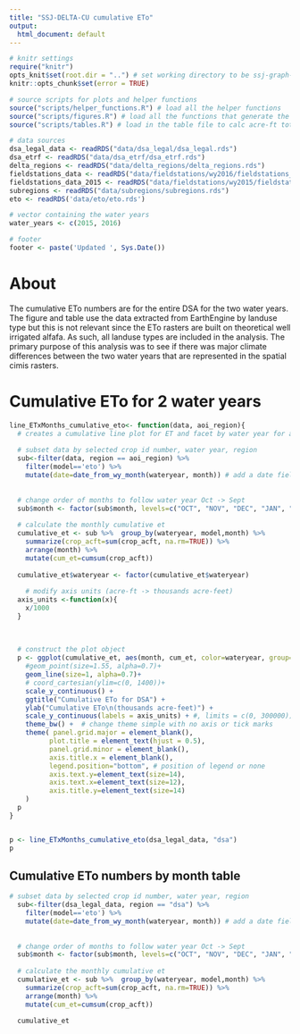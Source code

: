 ---
title: "SSJ-DELTA-CU cumulative ETo"
output:
  html_document: default
---



```{r "setup", include=FALSE}
# knitr settings
require("knitr")
opts_knit$set(root.dir = "..") # set working directory to be ssj-graph-r directory
knitr::opts_chunk$set(error = TRUE)

```

```{r project_settings, echo=FALSE, include=FALSE}
# source scripts for plots and helper functions
source("scripts/helper_functions.R") # load all the helper functions
source("scripts/figures.R") # load all the functions that generate the graphs
source("scripts/tables.R") # load in the table file to calc acre-ft totals to export to csv.

# data sources
dsa_legal_data <- readRDS("data/dsa_legal/dsa_legal.rds")
dsa_etrf <- readRDS("data/dsa_etrf/dsa_etrf.rds")
delta_regions <- readRDS("data/delta_regions/delta_regions.rds")
fieldstations_data <- readRDS("data/fieldstations/wy2016/fieldstations_wy2016.rds")
fieldstations_data_2015 <- readRDS("data/fieldstations/wy2015/fieldstations_wy2015.rds")
subregions <- readRDS("data/subregions/subregions.rds")
eto <- readRDS('data/eto/eto.rds')

# vector containing the water years
water_years <- c(2015, 2016)

# footer 
footer <- paste('Updated ', Sys.Date())

```

# About
The cumulative ETo numbers are for the entire DSA for the two water years. The figure and table use the data extracted from EarthEngine by landuse type but this is not relevant since the ETo rasters are built on theoretical well irrigated alfafa. As such, all landuse types are included in the analysis. The primary purpose of this analysis was to see if there was major climate differences between the two water years that are represented in the spatial cimis rasters.  


# Cumulative ETo for 2 water years

```{r}
line_ETxMonths_cumulative_eto<- function(data, aoi_region){
  # creates a cumulative line plot for ET and facet by water year for a specifc crop and region
  
  # subset data by selected crop id number, water year, region
  sub<-filter(data, region == aoi_region) %>% 
    filter(model=='eto') %>%
    mutate(date=date_from_wy_month(wateryear, month)) # add a date field by combining month and water year
  
  
  # change order of months to follow water year Oct -> Sept
  sub$month <- factor(sub$month, levels=c("OCT", "NOV", "DEC", "JAN", "FEB", "MAR", "APR", "MAY", "JUN", "JUL", "AUG", "SEP"))
  
  # calculate the monthly cumulative et
  cumulative_et <- sub %>% 	group_by(wateryear, model,month) %>% 
    summarize(crop_acft=sum(crop_acft, na.rm=TRUE)) %>%
    arrange(month) %>%
    mutate(cum_et=cumsum(crop_acft))
  
  cumulative_et$wateryear <- factor(cumulative_et$wateryear)
  
    # modify axis units (acre-ft -> thousands acre-feet)
  axis_units <-function(x){
    x/1000
  }
  
  
  
  # construct the plot object
  p <- ggplot(cumulative_et, aes(month, cum_et, color=wateryear, group=wateryear)) +
    #geom_point(size=1.55, alpha=0.7)+
    geom_line(size=1, alpha=0.7)+
    # coord_cartesian(ylim=c(0, 1400))+
    scale_y_continuous() +
    ggtitle("Cumulative ETo for DSA") +
    ylab("Cumulative ETo\n(thousands acre-feet)") +
    scale_y_continuous(labels = axis_units) + #, limits = c(0, 300000)) +
    theme_bw() +  # change theme simple with no axis or tick marks
    theme( panel.grid.major = element_blank(),
          plot.title = element_text(hjust = 0.5),
          panel.grid.minor = element_blank(),
          axis.title.x = element_blank(),
          legend.position="bottom", # position of legend or none
          axis.text.y=element_text(size=14),
          axis.text.x=element_text(size=12),
          axis.title.y=element_text(size=14)
    )
  p
}


p <- line_ETxMonths_cumulative_eto(dsa_legal_data, "dsa")
p

```



## Cumulative ETo numbers by month table

 

```{r}
# subset data by selected crop id number, water year, region
  sub<-filter(dsa_legal_data, region == "dsa") %>% 
    filter(model=='eto') %>%
    mutate(date=date_from_wy_month(wateryear, month)) # add a date field by combining month and water year
  
  
  # change order of months to follow water year Oct -> Sept
  sub$month <- factor(sub$month, levels=c("OCT", "NOV", "DEC", "JAN", "FEB", "MAR", "APR", "MAY", "JUN", "JUL", "AUG", "SEP"))
  
  # calculate the monthly cumulative et
  cumulative_et <- sub %>% 	group_by(wateryear, model,month) %>% 
    summarize(crop_acft=sum(crop_acft, na.rm=TRUE)) %>%
    arrange(month) %>%
    mutate(cum_et=cumsum(crop_acft))
  
  cumulative_et

```

